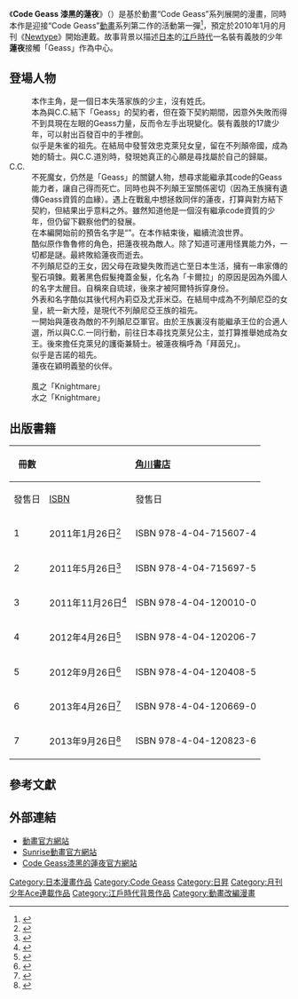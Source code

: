 {{noteTA|G1=Code Geass}}
{{Pathnav|Code Geass反叛的魯路修|frame=2}}
{{Infobox animanga/Headerofja
|title= Code Geass 漆黑的蓮夜
|image= Code Geass 漆黑的蓮夜.jpeg
|size= 200px
|caption= 
|japanese= コードギアス 漆黒の蓮夜
|english= Code Geass: Renya of Darkness
|kana= コードギアス しっこくのれんや
|romaji= Kōdo Giasu: Shikkoku no Renya
|genre= 
}}
{{Infobox animanga/Manga
|title=コードギアス 漆黒の蓮夜
|作者= [[谷口悟朗|谷口悟朗]]
|作画= [[たくま朋正|たくま朋正]]
|出版社= {{flagicon|Japan}} [[角川書店|角川書店]]<br>{{flagicon|TWN}} [[台灣角川|台灣角川]]
|其他出版社=
|掲載誌= [[月刊少年Ace|月刊少年Ace]]
|レーベル={{flagicon|Japan}} 角川COMIC・ACE<br>{{flagicon|TWN}} Kadokawa Comics Boy Series
|発売日=
|開始日=2010年5月26日
|終了日=2013年9月26日
|開始= 2010年5月26日
|結束= 2013年9月26日
|巻数= 全7冊
|話数= 全40話
|其他=
|インターネット=
}}
{{Infobox animanga/Footerofja}}

《'''Code Geass 漆黑的蓮夜'''》（{{lang-ja|コードギアス 漆黒の蓮夜}}）是基於動畫“Code Geass”系列展開的漫畫，同時本作是迎接“Code Geass”[[動畫|動畫]]系列第二作的活動第一彈<ref>{{Cite web |url=http://geass.jp/new_project/index.html |title=新Code Geass開動決定 |accessdate=2009-12-08 |archive-date=2009-12-08 |archive-url=https://web.archive.org/web/20091208235107/http://www.geass.jp/new_project/index.html |dead-url=no }}</ref>，預定於2010年1月的月刊《[[Newtype_(雜誌)|Newtype]]》開始連戴。故事背景以描述[[日本|日本]]的[[江戶時代|江戶時代]]一名裝有義肢的少年'''蓮夜'''接觸「Geass」作為中心。

== 登場人物 ==
;{{nihongo|蓮夜|蓮夜（れんや）|声：[[內山昂輝|內山昂輝]]<ref>出自遊戲《Code Geass Genesic Re;CODE》</ref>}}
:本作主角，是一個日本失落家族的少主，沒有姓氏。
:本為與C.C.結下「Geass」的契約者，但在簽下契約期間，因意外失敗而得不到具現在左眼的Geass力量，反而令左手出現變化。裝有義肢的17歲少年，可以射出百發百中的手裡劍。
:似乎是朱雀的祖先。在結局中發誓效忠克萊兒女皇，留在不列顛帝國，成為她的騎士。與C.C.道別時，發現她真正的心願是尋找屬於自己的歸屬。
;C.C.
:不死魔女，仍然是「Geass」的關鍵人物，想尋求能繼承其code的Geass能力者，讓自己得而死亡。同時也與不列顛王室關係密切（因為王族擁有遺傳Geass資質的血緣）。遇上在戰亂中想拯救同伴的蓮夜，打算與對方結下契約，但結果出乎意料之外。雖然知道他是一個沒有繼承code資質的少年，但仍留下觀察他們的發展。
:在本編開始前的預告名字是“{{lang|ja|レーフーC.C.}}”。在本作結束後，繼續流浪世界。
;{{nihongo|達修|ダッシュ}}
:酷似原作魯魯修的角色，把蓮夜視為敵人。除了知道可運用怪異能力外，一切都是謎。最終敗給蓮夜而逝去。
;{{nihongo|卡爾拉／克萊兒·利·不列顛尼亞|カルラ / クレア・リ・ブリタニア}}
:不列顛尼亞的王女，因父母在政變失敗而逃亡至日本生活，擁有一串家傳的聖石項鍊。戴著黑色假髮掩蓋金髮，化名為「卡爾拉」的原因是因為外國人的名字太醒目。自稱來自琉球，後來才被阿爾特拆穿身份。
:外表和名字酷似其後代柯內莉亞及尤菲米亞。在結局中成為不列顛尼亞的女皇，統一新大陸，是現代不列顛尼亞王族的祖先。
;{{nihongo|阿爾特·拜茵貝爾格|アルト＝ヴァインベルグ}}
:一開始與蓮夜為敵的不列顛尼亞軍官。由於王族裏沒有能繼承王位的合適人選，所以與C.C.一同行動，前往日本尋找克萊兒公主，並打算推舉她成為女王。後來擔任克萊兒的護衛兼騎士。被蓮夜稱呼為「拜茵兄」。
:似乎是吉諾的祖先。
;{{nihongo|美鈴|美鈴}}
:蓮夜在穎明義塾的伙伴。
;{{nihongo|安奇|アンジ}}
;{{nihongo|梅修·薩·梅西|メッシュ・ザ・メッシ}}
:風之「Knightmare」
;{{nihongo|沃塔波伊|ウォーターボーイ}}
:水之「Knightmare」

== 出版書籍 ==
{| class="wikitable" style="font-size:small"
|-
!rowspan="2"| 冊數 
!colspan="2"| {{flagicon|JPN}} [[角川書店|角川書店]]
!colspan="2"| {{flagicon|TWN}} [[台灣角川|台灣角川]]
|-
!發售日!![[ISBN|ISBN]]!!發售日!!ISBN
|-
! 1 
| 2011年1月26日<ref>{{Cite web|url=https://www.kadokawa.co.jp/product/201009000527/|title=コードギアス 漆黒の蓮夜 (1) KADOKAWA-角川書店・角川グループ|accessdate=2018-05-15|archive-date=2018-05-15|archive-url=https://web.archive.org/web/20180515185101/https://www.kadokawa.co.jp/product/201009000527/|dead-url=no}}</ref>
| ISBN 978-4-04-715607-4
| 2011年10月22日
| ISBN 978-986-287-420-2
|-
! 2 
| 2011年5月26日<ref>{{Cite web|url=https://www.kadokawa.co.jp/product/201009000528/|title=コードギアス 漆黒の蓮夜 (2) KADOKAWA-角川書店・角川グループ|accessdate=2018-05-15|archive-date=2018-05-15|archive-url=https://web.archive.org/web/20180515184839/https://www.kadokawa.co.jp/product/201009000528/|dead-url=no}}</ref>
| ISBN 978-4-04-715697-5
| 2011年12月10日
| ISBN 978-986-287-515-5
|-
! 3 
| 2011年11月26日<ref>{{Cite web|url=https://www.kadokawa.co.jp/product/201107000453/|title=コードギアス 漆黒の蓮夜 (3) KADOKAWA-角川書店・角川グループ|accessdate=2018-05-15|archive-date=2018-05-16|archive-url=https://web.archive.org/web/20180516014742/https://www.kadokawa.co.jp/product/201107000453/|dead-url=no}}</ref>
| ISBN 978-4-04-120010-0
| 2012年5月16日
| ISBN 978-986-287-735-7
|-
! 4 
| 2012年4月26日<ref>{{Cite web|url=https://www.kadokawa.co.jp/product/201112000372/|title=コードギアス 漆黒の蓮夜 (4) KADOKAWA-角川書店・角川グループ|accessdate=2018-05-15|archive-date=2018-05-15|archive-url=https://web.archive.org/web/20180515185053/https://www.kadokawa.co.jp/product/201112000372/|dead-url=no}}</ref>
| ISBN 978-4-04-120206-7
| 2012年10月17日
| ISBN 978-986-287-994-8
|-
! 5 
| 2012年9月26日<ref>{{Cite web|url=https://www.kadokawa.co.jp/product/201204000458/|title=コードギアス 漆黒の蓮夜 (5) KADOKAWA-角川書店・角川グループ|accessdate=2018-05-15|archive-date=2018-05-15|archive-url=https://web.archive.org/web/20180515184538/https://www.kadokawa.co.jp/product/201204000458/|dead-url=no}}</ref>
| ISBN 978-4-04-120408-5
| 2013年4月20日
| ISBN 978-986-325-334-1
|-
! 6 
| 2013年4月26日<ref>{{Cite web|url=https://www.kadokawa.co.jp/product/321212000109/|title=コードギアス 漆黒の蓮夜 (6) KADOKAWA-角川書店・角川グループ|accessdate=2018-05-15|archive-date=2018-05-15|archive-url=https://web.archive.org/web/20180515184136/https://www.kadokawa.co.jp/product/321212000109/|dead-url=no}}</ref>
| ISBN 978-4-04-120669-0
| 2013年12月10日
| ISBN 978-986-325-728-8
|-
! 7 
| 2013年9月26日<ref>{{Cite web|url=https://www.kadokawa.co.jp/product/321212000110/|title=コードギアス 漆黒の蓮夜 (7) KADOKAWA-角川書店・角川グループ|accessdate=2018-05-15|archive-date=2018-05-15|archive-url=https://web.archive.org/web/20180515185012/https://www.kadokawa.co.jp/product/321212000110/|dead-url=no}}</ref>
| ISBN 978-4-04-120823-6
| 2014年6月5日
| ISBN 978-986-366-022-4
|}

==參考文獻==
{{Reflist}}

== 外部連結 ==
* [http://www.geass.jp/ 動畫官方網站]{{Wayback|url=http://www.geass.jp/ |date=20100923230355 }} {{ja}}
* [http://www.sunrise-inc.co.jp/geas/ Sunrise動畫官方網站]{{Wayback|url=http://www.sunrise-inc.co.jp/geas/ |date=20091211182627 }} {{ja}}
* [http://www.geass.jp/renya/ Code Geass漆黑的蓮夜官方網站]{{Wayback|url=http://www.geass.jp/renya/ |date=20191118142615 }} {{ja}}

{{Code Geass}}
[[Category:日本漫畫作品|Category:日本漫畫作品]]
[[Category:Code_Geass|Category:Code Geass]]
[[Category:日昇|Category:日昇]]
[[Category:月刊少年Ace連載作品|Category:月刊少年Ace連載作品]]
[[Category:江戶時代背景作品|Category:江戶時代背景作品]]
[[Category:動畫改編漫畫|Category:動畫改編漫畫]]